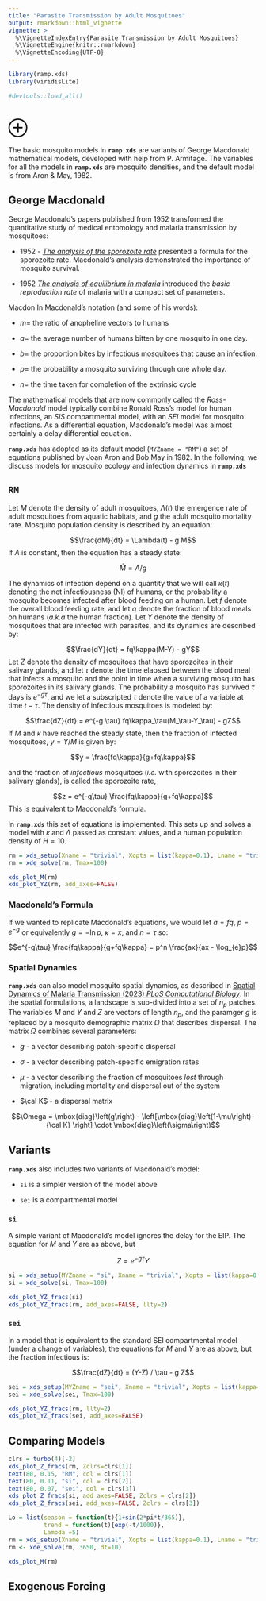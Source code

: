 ```yaml
---
title: "Parasite Transmission by Adult Mosquitoes"
output: rmarkdown::html_vignette
vignette: >
  %\VignetteIndexEntry{Parasite Transmission by Adult Mosquitoes}
  %\VignetteEngine{knitr::rmarkdown}
  %\VignetteEncoding{UTF-8}
---
```


```r
library(ramp.xds)
library(viridisLite)
```

```r
#devtools::load_all()
```

# $\oplus$  

The basic mosquito models in **`ramp.xds`** are variants of George Macdonald mathematical models, developed with help from P. Armitage. The variables for all the models in **`ramp.xds`** are mosquito densities, and the default model is from Aron & May, 1982.

## George Macdonald 

George Macdonald's papers published from 1952 transformed the quantitative study of medical entomology and malaria transmission by mosquitoes: 

+ 1952 - [*The analysis of the sporozoite rate*](https://pubmed.ncbi.nlm.nih.gov/14958825/) presented a formula for the sporozoite rate. Macdonald's analysis demonstrated the importance of mosquito survival.  

+ 1952 [*The analysis of equilibrium in malaria*](https://pubmed.ncbi.nlm.nih.gov/12995455/) introduced the *basic reproduction rate* of malaria with a compact set of parameters. 

Macdon
In Macdonald's notation (and some of his words): 

+ $m=$ the ratio of anopheline vectors to humans 

+ $a=$ the average number of humans bitten by one mosquito in one day. 

+ $b=$ the proportion bites by infectious mosquitoes that cause an infection.  

+ $p=$ the probability a mosquito surviving through one whole day.  

+ $n=$ the time taken for completion of the extrinsic cycle

The mathematical models that are now commonly called the *Ross-Macdonald* model typically combine Ronald Ross's model for human infections, an *SIS* compartmental model, with an *SEI* model for mosquito infections. As a differential equation, Macdonald's model was almost certainly a delay differential equation. 

**`ramp.xds`** has adopted as its default model (`MYZname = "RM"`) a set of equations published by Joan Aron and Bob May in 1982. In the following, we discuss models for mosquito ecology and infection dynamics in **`ramp.xds`** 

## `RM`

Let $M$ denote the density of adult mosquitoes, $\Lambda(t)$ the emergence rate of adult mosquitoes from aquatic habitats, and $g$ the adult mosquito mortality rate. Mosquito population density is described by an equation: 

$$\frac{dM}{dt} = \Lambda(t) - g M$$
If $\Lambda$ is constant, then the equation has a steady state: 

$$\bar M = \Lambda/g$$ 

The dynamics of infection depend on a quantity that we will call $\kappa(t)$ denoting the net infectiousness (NI) of humans, or the probability a mosquito becomes infected after blood feeding on a human. Let $f$ denote the overall blood feeding rate, and let $q$ denote the fraction of blood meals on humans (*a.k.a* the human fraction). Let $Y$ denote the density of mosquitoes that are infected with parasites, and its dynamics are described by: 

$$\frac{dY}{dt} = fq\kappa(M-Y) - gY$$
Let $Z$ denote the density of mosquitoes that have sporozoites in their salivary glands, and let $\tau$ denote the time elapsed between the blood meal that infects a mosquito and the point in time when a surviving mosquito has sporozoites in its salivary glands.  The probability a mosquito has survived $\tau$ days is $e^{-g\tau}$, and we let a subscripted $\tau$ denote the value of a variable at time $t-\tau.$ The density of infectious mosquitoes is modeled by:  

$$\frac{dZ}{dt} = e^{-g \tau} fq\kappa_\tau(M_\tau-Y_\tau) - gZ$$
If $M$ and $\kappa$ have reached the steady state, then the fraction of infected mosquitoes, $y=Y/M$ is given by:

$$y = \frac{fq\kappa}{g+fq\kappa}$$ 

and the fraction of *infectious* mosquitoes (*i.e.* with sporozoites in their salivary glands), is called the sporozoite rate,

$$z = e^{-g\tau} \frac{fq\kappa}{g+fq\kappa}$$ 
This is equivalent to Macdonald's formula. 

In **`ramp.xds`** this set of equations is implemented. This sets up and solves a model with $\kappa$ and $\Lambda$ passed as constant values, and a human population density of $H=10.$ 

```r
rm = xds_setup(Xname = "trivial", Xopts = list(kappa=0.1), Lname = "trivial", Lopts = list(Lambda=5), HPop=10)
rm = xde_solve(rm, Tmax=100)
```

```r
xds_plot_M(rm)
xds_plot_YZ(rm, add_axes=FALSE)
```




### Macdonald's Formula

If we wanted to replicate Macdonald's equations, we would let $a=fq$, $p = e^{-g}$ or equivalently $g = -\ln p$, $\kappa = x,$ and $n=\tau$ so: 

$$e^{-g\tau} \frac{fq\kappa}{g+fq\kappa} = p^n \frac{ax}{ax - \log_{e}p}$$

### Spatial Dynamics 

**`ramp.xds`** can also model mosquito spatial dynamics, as described in [Spatial Dynamics of Malaria Transmission (2023) *PLoS Computational Biology*](https://journals.plos.org/ploscompbiol/article?id=10.1371/journal.pcbi.1010684). In the spatial formulations, a landscape is sub-divided into a set of $n_p$ patches. The variables $M$ and $Y$ and $Z$ are vectors of length $n_p,$ and the paramger $g$ is replaced by a mosquito demographic matrix $\Omega$ that describes dispersal. The matrix $\Omega$ combines several parameters:

+ $g$ - a vector describing patch-specific dispersal

+ $\sigma$ - a vector describing patch-specific emigration rates 

+ $\mu$ - a vector describing the fraction of mosquitoes *lost* through migration, including mortality and dispersal out of the system

+ $\cal K$ - a dispersal matrix

$$\Omega = \mbox{diag}\left(g\right) - \left[\mbox{diag}\left(1-\mu\right)-{\cal K} \right] \cdot
\mbox{diag}\left(\sigma\right)$$

## Variants 

**`ramp.xds`** also includes two variants of Macdonald's model:  

+ `si` is a simpler version of the model above 

+ `sei` is a compartmental model 


### `si`

A simple variant of Macdonald's model ignores the delay for the EIP. The equation for $M$ and $Y$ are as above, but 

$$Z = e^{-g\tau} Y$$ 
```r
si = xds_setup(MYZname = "si", Xname = "trivial", Xopts = list(kappa=0.1), Lname = "trivial", Lopts = list(Lambda=5), HPop=10)
si = xde_solve(si, Tmax=100)
```

```r
xds_plot_YZ_fracs(si)
xds_plot_YZ_fracs(rm, add_axes=FALSE, llty=2)
```


### `sei`

In a model that is equivalent to the standard SEI compartmental model (under a change of variables), the equations for $M$ and $Y$ are as above, but the fraction infectious is: 

$$\frac{dZ}{dt} =  (Y-Z) / \tau - g Z$$  

```r
sei = xds_setup(MYZname = "sei", Xname = "trivial", Xopts = list(kappa=0.1), Lname = "trivial", Lopts = list(Lambda=5), HPop=10)
sei = xde_solve(sei, Tmax=100)
```

```r
xds_plot_YZ_fracs(rm, llty=2)
xds_plot_YZ_fracs(sei, add_axes=FALSE)
```

## Comparing Models

```r
clrs = turbo(4)[-2]
xds_plot_Z_fracs(rm, Zclrs=clrs[1])
text(80, 0.15, "RM", col = clrs[1])
text(80, 0.11, "si", col = clrs[2])
text(80, 0.07, "sei", col = clrs[3])
xds_plot_Z_fracs(si, add_axes=FALSE, Zclrs = clrs[2])
xds_plot_Z_fracs(sei, add_axes=FALSE, Zclrs = clrs[3])
```

```r
Lo = list(season = function(t){1+sin(2*pi*t/365)}, 
          trend = function(t){exp(-t/1000)}, 
          Lambda =5)
rm = xds_setup(Xname = "trivial", Xopts = list(kappa=0.1), Lname = "trivial", Lopts = Lo, HPop=10)
rm <- xde_solve(rm, 3650, dt=10)
```

```r
xds_plot_M(rm)
```


## Exogenous Forcing


